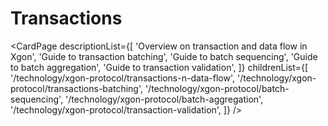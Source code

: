 # Transactions

<CardPage
  descriptionList={[
    'Overview on transaction and data flow in Xgon',
    'Guide to transaction batching',
    'Guide to batch sequencing',
    'Guide to batch aggregation',
    'Guide to transaction validation',
  ]}
  childrenList={[
    '/technology/xgon-protocol/transactions-n-data-flow',
    '/technology/xgon-protocol/transactions-batching',
    '/technology/xgon-protocol/batch-sequencing',
    '/technology/xgon-protocol/batch-aggregation',
    '/technology/xgon-protocol/transaction-validation',
  ]}
/>